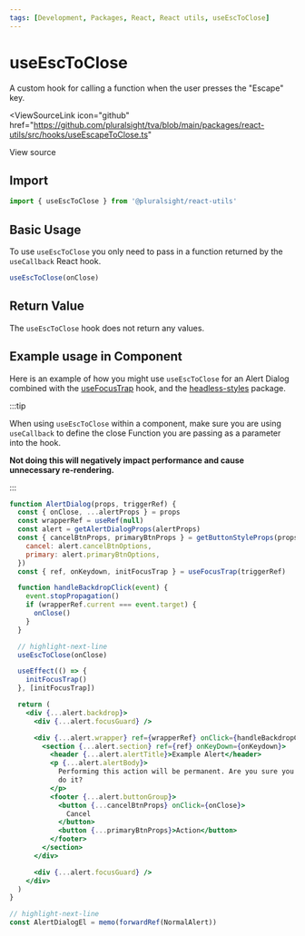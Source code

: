 ```yaml
---
tags: [Development, Packages, React, React utils, useEscToClose]
---
```



# useEscToClose

A custom hook for calling a function when the user presses the "Escape" key.

<ViewSourceLink
  icon="github"
  href="https://github.com/pluralsight/tva/blob/main/packages/react-utils/src/hooks/useEscapeToClose.ts"
>
  View source
</ViewSourceLink>

## Import

```javascript
import { useEscToClose } from '@pluralsight/react-utils'
```

## Basic Usage

To use `useEscToClose` you only need to pass in a function returned by the `useCallback` React hook.

```jsx
useEscToClose(onClose)
```

## Return Value

The `useEscToClose` hook does not return any values.

## Example usage in Component

Here is an example of how you might use `useEscToClose` for an Alert Dialog combined with the [useFocusTrap](./use-focus-trap.mdx) hook, and the [headless-styles](../headless-styles/intro.mdx) package.

:::tip

When using `useEscToClose` within a component, make sure you are using `useCallback` to define the close Function you are passing as a parameter into the hook.

**Not doing this will negatively impact performance and cause unnecessary re-rendering.**

:::

```jsx
function AlertDialog(props, triggerRef) {
  const { onClose, ...alertProps } = props
  const wrapperRef = useRef(null)
  const alert = getAlertDialogProps(alertProps)
  const { cancelBtnProps, primaryBtnProps } = getButtonStyleProps(props.kind, {
    cancel: alert.cancelBtnOptions,
    primary: alert.primaryBtnOptions,
  })
  const { ref, onKeydown, initFocusTrap } = useFocusTrap(triggerRef)

  function handleBackdropClick(event) {
    event.stopPropagation()
    if (wrapperRef.current === event.target) {
      onClose()
    }
  }

  // highlight-next-line
  useEscToClose(onClose)

  useEffect(() => {
    initFocusTrap()
  }, [initFocusTrap])

  return (
    <div {...alert.backdrop}>
      <div {...alert.focusGuard} />

      <div {...alert.wrapper} ref={wrapperRef} onClick={handleBackdropClick}>
        <section {...alert.section} ref={ref} onKeyDown={onKeydown}>
          <header {...alert.alertTitle}>Example Alert</header>
          <p {...alert.alertBody}>
            Performing this action will be permanent. Are you sure you want to
            do it?
          </p>
          <footer {...alert.buttonGroup}>
            <button {...cancelBtnProps} onClick={onClose}>
              Cancel
            </button>
            <button {...primaryBtnProps}>Action</button>
          </footer>
        </section>
      </div>

      <div {...alert.focusGuard} />
    </div>
  )
}

// highlight-next-line
const AlertDialogEl = memo(forwardRef(NormalAlert))
```
